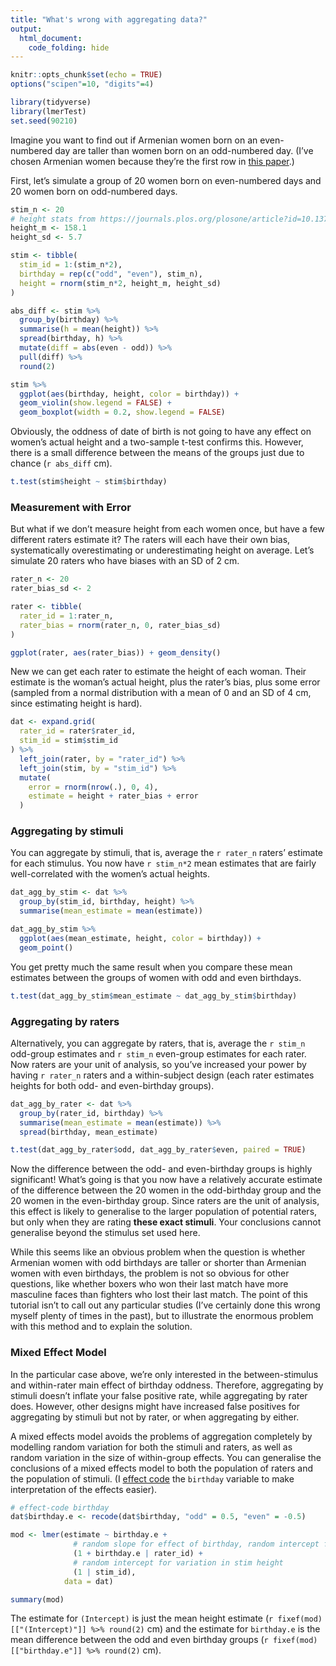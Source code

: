 ```yaml
---
title: "What's wrong with aggregating data?"
output: 
  html_document:
    code_folding: hide
---
```


```r
knitr::opts_chunk$set(echo = TRUE)
options("scipen"=10, "digits"=4)
```

```r
library(tidyverse)
library(lmerTest)
set.seed(90210)
```

Imagine you want to find out if Armenian women born on an even-numbered day are taller than women born on an odd-numbered day. (I've chosen Armenian women because they're the first row in [this paper](https://doi.org/10.1371/journal.pone.0018962).) 

First, let's simulate a group of 20 women born on even-numbered days and 20 women born on odd-numbered days.

```r
stim_n <- 20
# height stats from https://journals.plos.org/plosone/article?id=10.1371/journal.pone.0018962
height_m <- 158.1
height_sd <- 5.7

stim <- tibble(
  stim_id = 1:(stim_n*2),
  birthday = rep(c("odd", "even"), stim_n),
  height = rnorm(stim_n*2, height_m, height_sd)
)

abs_diff <- stim %>%
  group_by(birthday) %>%
  summarise(h = mean(height)) %>%
  spread(birthday, h) %>%
  mutate(diff = abs(even - odd)) %>%
  pull(diff) %>%
  round(2)
```

```r
stim %>%
  ggplot(aes(birthday, height, color = birthday)) + 
  geom_violin(show.legend = FALSE) +
  geom_boxplot(width = 0.2, show.legend = FALSE)
```

Obviously, the oddness of date of birth is not going to have any effect on women's actual height and a two-sample t-test confirms this. However, there is a small difference between the means of the groups just due to chance (`r abs_diff` cm).

```r
t.test(stim$height ~ stim$birthday)
```

### Measurement with Error

But what if we don't measure height from each women once, but have a few different raters estimate it? The raters will each have their own bias, systematically overestimating or underestimating height on average. Let's simulate 20 raters who have biases with an SD of 2 cm. 

```r
rater_n <- 20
rater_bias_sd <- 2

rater <- tibble(
  rater_id = 1:rater_n,
  rater_bias = rnorm(rater_n, 0, rater_bias_sd)
)
```

```r
ggplot(rater, aes(rater_bias)) + geom_density()
```

New we can get each rater to estimate the height of each woman. Their estimate is the woman's actual height, plus the rater's bias, plus some error (sampled from a normal distribution with a mean of 0 and an SD of 4 cm, since estimating height is hard).

```r
dat <- expand.grid(
  rater_id = rater$rater_id,
  stim_id = stim$stim_id
) %>%
  left_join(rater, by = "rater_id") %>%
  left_join(stim, by = "stim_id") %>%
  mutate(
    error = rnorm(nrow(.), 0, 4),
    estimate = height + rater_bias + error
  )
```

### Aggregating by stimuli

You can aggregate by stimuli, that is, average the `r rater_n` raters' estimate for each stimulus. You now have `r stim_n*2` mean estimates that are fairly well-correlated with the women's actual heights.

```r

dat_agg_by_stim <- dat %>%
  group_by(stim_id, birthday, height) %>%
  summarise(mean_estimate = mean(estimate))
```

```r
dat_agg_by_stim %>%
  ggplot(aes(mean_estimate, height, color = birthday)) + 
  geom_point()
```

You get pretty much the same result when you compare these mean estimates between the groups of women with odd and even birthdays.

```r
t.test(dat_agg_by_stim$mean_estimate ~ dat_agg_by_stim$birthday)
```

### Aggregating by raters

Alternatively, you can aggregate by raters, that is, average the `r stim_n` odd-group estimates and `r stim_n` even-group estimates for each rater. Now raters are your unit of analysis, so you've increased your power by having `r rater_n` raters and a within-subject design (each rater estimates heights for both odd- and even-birthday groups).

```r
dat_agg_by_rater <- dat %>%
  group_by(rater_id, birthday) %>%
  summarise(mean_estimate = mean(estimate)) %>%
  spread(birthday, mean_estimate)

t.test(dat_agg_by_rater$odd, dat_agg_by_rater$even, paired = TRUE)
```

Now the difference between the odd- and even-birthday groups is highly significant! What's going is that you now have a relatively accurate estimate of the difference between the 20 women in the odd-birthday group and the 20 women in the even-birthday group. Since raters are the unit of analysis, this effect is likely to generalise to the larger population of potential raters, but only when they are rating **these exact stimuli**. Your conclusions cannot generalise beyond the stimulus set used here.

While this seems like an obvious problem when the question is whether Armenian women with odd birthdays are taller or shorter than Armenian women with even birthdays, the problem is not so obvious for other questions, like whether boxers who won their last match have more masculine faces than fighters who lost their last match. The point of this tutorial isn't to call out any particular studies (I've certainly done this wrong myself plenty of times in the past), but to illustrate the enormous problem with this method and to explain the solution.


### Mixed Effect Model

In the particular case above, we're only interested in the between-stimulus and within-rater main effect of birthday oddness. Therefore, aggregating by stimuli doesn't inflate your false positive rate, while aggregating by rater does. However, other designs might have increased false positives for aggregating by stimuli but not by rater, or when aggregating by either. 

A mixed effects model avoids the problems of aggregation completely by modelling random variation for both the stimuli and raters, as well as random variation in the size of within-group effects. You can generalise the conclusions of a mixed effects model to both the population of raters and the population of stimuli. (I [effect code](https://debruine.github.io/posts/coding-schemes/) the `birthday` variable to make interpretation of the effects easier).

```r
# effect-code birthday
dat$birthday.e <- recode(dat$birthday, "odd" = 0.5, "even" = -0.5)

mod <- lmer(estimate ~ birthday.e +
              # random slope for effect of birthday, random intercept for rater bias
              (1 + birthday.e | rater_id) + 
              # random intercept for variation in stim height
              (1 | stim_id), 
            data = dat)

summary(mod)
```


The estimate for `(Intercept)` is just the mean height estimate (`r fixef(mod)[["(Intercept)"]] %>% round(2)` cm) and the estimate for `birthday.e` is the mean difference between the odd and even birthday groups (`r fixef(mod)[["birthday.e"]] %>% round(2)` cm).
